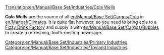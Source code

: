 [[Translation:en/Manual/Base Set/Industries/Cola Wells]]

{{en/Manual/Base Set/Industries/Industries|image=en/Manual/Base Set/ColaWells.png
|name=Cola Wells
|climates=[[en/Manual/Climates]]
|accepts=Nothing
|produces=[[en/Manual/Base Set/Cargos/Cola]]
|notes=Not present in other [[en/Manual/Climates]].
}}

'''Cola Wells''' are the source of all [[en/Manual/Base Set/Cargos/Cola]] in [[en/Manual/Climates]]. It is quite flat however, so you need to bring cola to a [[en/Manual/Base Set/Industries/Fizzy Drink Factory|Fizzy Drink Factory]] and supply it with [[en/Manual/Base Set/Cargos/Bubbles]] to create a refreshing, tooth-melting bewerage.

{{en/Manual/Base Set/Industries/Navbox Industries}}

[[Category:en/Manual/Base Set/Industries/Primary Industries]]
[[Category:en/Manual/Base Set/Industries/Toyland Industries]]